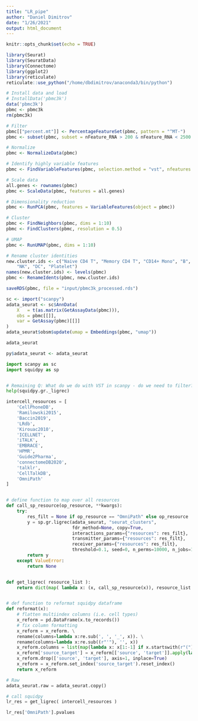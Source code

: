 ```yaml
---
title: "LR_pipe"
author: "Daniel Dimitrov"
date: "1/26/2021"
output: html_document
---
```


```r
knitr::opts_chunk$set(echo = TRUE)
```

```r
library(Seurat)
library(SeuratData)
library(Connectome)
library(ggplot2)
library(reticulate)
reticulate::use_python("/home/dbdimitrov/anaconda3/bin/python")


```


```r

# Install data and load
# InstallData('pbmc3k')
data('pbmc3k')
pbmc <- pbmc3k
rm(pbmc3k)

# Filter
pbmc[["percent.mt"]] <- PercentageFeatureSet(pbmc, pattern = "^MT-")
pbmc <- subset(pbmc, subset = nFeature_RNA > 200 & nFeature_RNA < 2500 & percent.mt < 5)

# Normalize
pbmc <- NormalizeData(pbmc)

# Identify highly variable features
pbmc <- FindVariableFeatures(pbmc, selection.method = "vst", nfeatures = 2000)

# Scale data
all.genes <- rownames(pbmc)
pbmc <- ScaleData(pbmc, features = all.genes)

# Dimensionality reduction
pbmc <- RunPCA(pbmc, features = VariableFeatures(object = pbmc))

# Cluster
pbmc <- FindNeighbors(pbmc, dims = 1:10)
pbmc <- FindClusters(pbmc, resolution = 0.5)

# UMAP
pbmc <- RunUMAP(pbmc, dims = 1:10)

# Rename cluster identities
new.cluster.ids <- c("Naive CD4 T", "Memory CD4 T", "CD14+ Mono", "B", "CD8 T", "FCGR3A+ Mono", 
    "NK", "DC", "Platelet")
names(new.cluster.ids) <- levels(pbmc)
pbmc <- RenameIdents(pbmc, new.cluster.ids)

saveRDS(pbmc, file = "input/pbmc3k_processed.rds")

```


```r
sc <- import("scanpy")
adata_seurat <- sc$AnnData(
    X   = t(as.matrix(GetAssayData(pbmc))),
    obs = pbmc[[]],
    var = GetAssay(pbmc)[[]]
)
adata_seurat$obsm$update(umap = Embeddings(pbmc, "umap"))

adata_seurat

py$adata_seurat <- adata_seurat
```



```python
import scanpy as sc
import squidpy as sp


# Remaining Q: What do we do with VST in scanpy - do we need to filter?
help(squidpy.gr._ligrec)
```

```python

intercell_resources = [
    'CellPhoneDB',
    'Ramilowski2015',
    'Baccin2019',
    'LRdb',
    'Kirouac2010',
    'ICELLNET',
    'iTALK',
    'EMBRACE',
    'HPMR',
    'Guide2Pharma',
    'connectomeDB2020',
    'talklr',
    'CellTalkDB',
    'OmniPath'
]


# define function to map over all resources
def call_sp_resource(op_resource, **kwargs):
    try:
        res_filt = None if op_resource == "OmniPath" else op_resource
        y = sp.gr.ligrec(adata_seurat, "seurat_clusters",
                         fdr_method=None, copy=True,
                         interactions_params={"resources": res_filt},
                         transmitter_params={"resources": res_filt},
                         receiver_params={"resources": res_filt},
                         threshold=0.1, seed=0, n_perms=10000, n_jobs=1)
        return y
    except ValueError:
        return None


def get_ligrec( resource_list ):
    return dict(map( lambda x: (x, call_sp_resource(x)), resource_list ))


# def function to reformat squidpy dataframe
def reformat(x):
    # flatten multiindex columns (i.e. cell types)
    x_reform = pd.DataFrame(x.to_records())
    # fix column formatting
    x_reform = x_reform. \
    rename(columns=lambda x:re.sub(', ', '_', x)). \
    rename(columns=lambda x:re.sub((r"'"), '', x)) 
    x_reform.columns = list(map(lambda x: x[1:-1] if x.startswith(r"(") else x, x_reform.columns))
    x_reform['source_target'] = x_reform[['source', 'target']].apply(lambda x: '_'.join(x), axis=1)
    x_reform.drop(['source', 'target'], axis=1, inplace=True)
    x_reform = x_reform.set_index('source_target').reset_index()
    return x_reform

```

```python
# Raw
adata_seurat.raw = adata_seurat.copy()

# call squidpy
lr_res = get_ligrec( intercell_resources )
```

```python
lr_res['OmniPath'].pvalues
```




